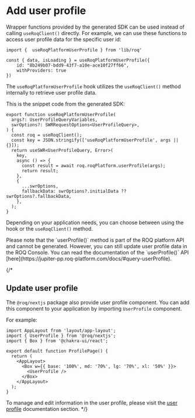 
# Add user profile

Wrapper functions provided by the generated SDK can be used instead of calling `useRoqClient()` directly. For example, we can use these functions to access user profile data for the specific user id:

```tsx
import {  useRoqPlatformUserProfile } from 'lib/roq'

const { data, isLoading } = useRoqPlatformUserProfile({
	id: "8b249b07-bdd9-43f7-a10e-ace10f27ff66",
	withProviders: true
})
```
The `useRoqPlatformUserProfile` hook utilizes the `useRoqClient()` method internally to retrieve user profile data. 

This is the snippet code from the generated SDK:

```tsx filename="lib/roq/roq-hooks.ts" {10}
export function useRoqPlatformUserProfile(
  args?: UserProfileQueryVariables,
  swrOptions?: SWRRequestOptions<UserProfileQuery>,
) {
  const roq = useRoqClient();
  const key = JSON.stringify(['useRoqPlatformUserProfile', args || {}]);
  return useSWR<UserProfileQuery, Error>(
    key,
    async () => {
      const result = await roq.roqPlatform.userProfile(args);
      return result;
    },
    {
      ...swrOptions,
      fallbackData: swrOptions?.initialData ?? swrOptions?.fallbackData,
    },
  );
}
```

Depending on your application needs, you can choose between using the hook or the `useRoqClient()` method.

<Callout type="info">
Please note that the `userProfile()` method is part of the ROQ platform API and cannot be generated. However, you can still update user profile data in the ROQ Console. You can read the documentation of the `userProfile()` API [here](https://jupiter-pp.roq-platform.com/docs/#query-userProfile).
</Callout>


{/*

## Update user profile


The `@roq/nextjs` package also provide user profile component. You can add this component to your application by importing `UserProfile` component.

For example:

```tsx
import AppLayout from 'layout/app-layout';
import { UserProfile } from '@roq/nextjs';
import { Box } from '@chakra-ui/react';

export default function ProfilePage() {
  return (
    <AppLayout>
      <Box w={{ base: '100%', md: '70%', lg: '70%', xl: '50%' }}>
        <UserProfile />
      </Box>
    </AppLayout>
  );
}
```

To manage and edit information in the user profile, please visit the [user profile](/user-profile) documentation section.
*/}
